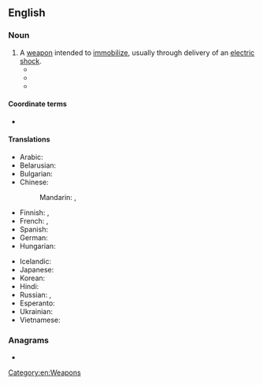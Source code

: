 ==English==
{{wikipedia}}

===Noun===
{{en-noun}}

# A [[weapon]] intended to [[immobilize]], usually through delivery of an [[electric shock]].
#* {{quote-journal
|en
|year=1946
|month=November
|author=Mark Champion
|title=Unforeseen
|magazine=Astounding Science Fiction
|volume=38
|issue=3
|page=42
|passage=Lodner tossed the '''stun gun''' on a flange between the stills and the fluxing panels.
}}
#* {{quote-journal
|en
|year=1978
|month=January
|author=
|title=The Official Moonbase Alpha Technical Notebook (advert)
|magazine=Starlog
|url=http://archive.org/details/starlog_magazine-011
|volume=2
|issue=11
|page=9
|passage=The removable pages are organized in strict military fashion and include complete data on the Commlock, '''Stun Gun''', Laser Cannon, Communications Post, Uniforms, and several fold-out blueprints of the various levels and areas of Moonbase Alpha.
}}
#* {{quote-journal
|en
|date=8 March 2014
|author=
|title=Manchester police seize stun gun disguised as iPhone
|work=BBC News
|url=http://www.bbc.co.uk/news/uk-england-manchester-26496481
|passage=A '''stun gun''' disguised as a mobile phone has been seized from a 14-year-old boy in Manchester.
}}

====Coordinate terms====
* {{l|en|taser}}

====Translations====
{{trans-top|weapon intended to immobilize}}
* Arabic: {{t|ar|صَاعِق|m}}
* Belarusian: {{t|be|электрашо́кер|m}}
* Bulgarian: {{t-needed|bg}}
* Chinese:
*: Mandarin: {{t|cmn|電擊槍}}, {{t|cmn|电击枪|tr=diànjīqiāng}}
* Finnish: {{t+|fi|etälamautin}}, {{t|fi|tyrmäysase}}
* French: {{t+|fr|foudroyeur|m}}, {{t+|fr|taser|m}}
* Spanish: {{t|es|pistola paralizante|f}}
* German: {{t+|de|Elektroschocker|m}}
* Hungarian: {{t+|hu|sokkoló}}
{{trans-mid}}
* Icelandic: {{t|is|rafbyssa|f}}
* Japanese: {{t|ja|スタンガン|tr=sutan gan}}
* Korean: {{t|ko|전기 충격기(電氣衝擊機)}}
* Hindi: {{t|hi|अचेत बंदूक}}
* Russian: {{t+|ru|электрошо́кер|m}}, {{t+|ru|та́зер|m}}
* Esperanto: {{t|eo|elektroŝoka armilo}}
* Ukrainian: {{t|uk|електрошо́кер|m}}
* Vietnamese: {{t|vi|súng gây choáng}}
{{trans-bottom}}

===Anagrams===
* {{anagrams|en|a=gnnstuu|unstung}}

[[Category:en:Weapons]]